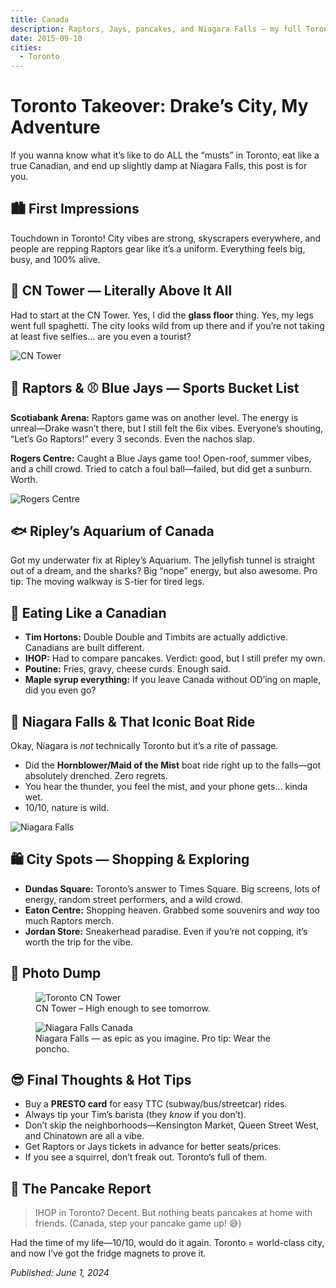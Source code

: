 ```yaml
---
title: Canada
description: Raptors, Jays, pancakes, and Niagara Falls – my full Toronto experience!
date: 2015-09-10
cities:
  - Toronto
---
```


# Toronto Takeover: Drake’s City, My Adventure

If you wanna know what it’s like to do ALL the “musts” in Toronto, eat like a true Canadian, and end up slightly damp at Niagara Falls, this post is for you.

## 🏙️ First Impressions

Touchdown in Toronto!
City vibes are strong, skyscrapers everywhere, and people are repping Raptors gear like it’s a uniform. Everything feels big, busy, and 100% alive.

## 🗼 CN Tower — Literally Above It All

Had to start at the CN Tower.
Yes, I did the **glass floor** thing. Yes, my legs went full spaghetti. The city looks wild from up there and if you’re not taking at least five selfies… are you even a tourist?

![CN Tower](https://images.unsplash.com/photo-1465101046530-73398c7f28ca?auto=format&fit=crop&w=800&q=80)

## 🏀 Raptors & ⚾ Blue Jays — Sports Bucket List

**Scotiabank Arena:**
Raptors game was on another level. The energy is unreal—Drake wasn’t there, but I still felt the 6ix vibes. Everyone’s shouting, “Let’s Go Raptors!” every 3 seconds. Even the nachos slap.

**Rogers Centre:**
Caught a Blue Jays game too! Open-roof, summer vibes, and a chill crowd. Tried to catch a foul ball—failed, but did get a sunburn. Worth.

![Rogers Centre](https://images.unsplash.com/photo-1506744038136-46273834b3fb?auto=format&fit=crop&w=800&q=80)

## 🐟 Ripley’s Aquarium of Canada

Got my underwater fix at Ripley’s Aquarium. The jellyfish tunnel is straight out of a dream, and the sharks? Big “nope” energy, but also awesome. Pro tip: The moving walkway is S-tier for tired legs.

## 🍁 Eating Like a Canadian

- **Tim Hortons:**
  Double Double and Timbits are actually addictive. Canadians are built different.
- **IHOP:**
  Had to compare pancakes. Verdict: good, but I still prefer my own.
- **Poutine:**
  Fries, gravy, cheese curds. Enough said.
- **Maple syrup everything:**
  If you leave Canada without OD’ing on maple, did you even go?

## 🌊 Niagara Falls & That Iconic Boat Ride

Okay, Niagara is _not_ technically Toronto but it’s a rite of passage.

- Did the **Hornblower/Maid of the Mist** boat ride right up to the falls—got absolutely drenched. Zero regrets.
- You hear the thunder, you feel the mist, and your phone gets… kinda wet.
- 10/10, nature is wild.

![Niagara Falls](https://images.unsplash.com/photo-1506744038136-46273834b3fb?auto=format&fit=crop&w=800&q=80)

## 🛍️ City Spots — Shopping & Exploring

- **Dundas Square:**
  Toronto’s answer to Times Square. Big screens, lots of energy, random street performers, and a wild crowd.
- **Eaton Centre:**
  Shopping heaven. Grabbed some souvenirs and _way_ too much Raptors merch.
- **Jordan Store:**
  Sneakerhead paradise. Even if you’re not copping, it’s worth the trip for the vibe.

## 📸 Photo Dump

<figure>
  <img
    src="https://images.unsplash.com/photo-1465101046530-73398c7f28ca?auto=format&fit=crop&w=800&q=80"
    alt="Toronto CN Tower"
  />
  <figcaption>CN Tower – High enough to see tomorrow.</figcaption>
</figure>

<figure>
  <img
    src="https://images.unsplash.com/photo-1506744038136-46273834b3fb?auto=format&fit=crop&w=800&q=80"
    alt="Niagara Falls Canada"
  />
  <figcaption>
    Niagara Falls — as epic as you imagine. Pro tip: Wear the poncho.
  </figcaption>
</figure>

## 😎 Final Thoughts & Hot Tips

- Buy a **PRESTO card** for easy TTC (subway/bus/streetcar) rides.
- Always tip your Tim’s barista (they _know_ if you don’t).
- Don’t skip the neighborhoods—Kensington Market, Queen Street West, and Chinatown are all a vibe.
- Get Raptors or Jays tickets in advance for better seats/prices.
- If you see a squirrel, don’t freak out. Toronto’s full of them.

## 🥞 The Pancake Report

> IHOP in Toronto? Decent. But nothing beats pancakes at home with friends.
> (Canada, step your pancake game up! 😅)

Had the time of my life—10/10, would do it again.
Toronto = world-class city, and now I’ve got the fridge magnets to prove it.

_Published: June 1, 2024_
